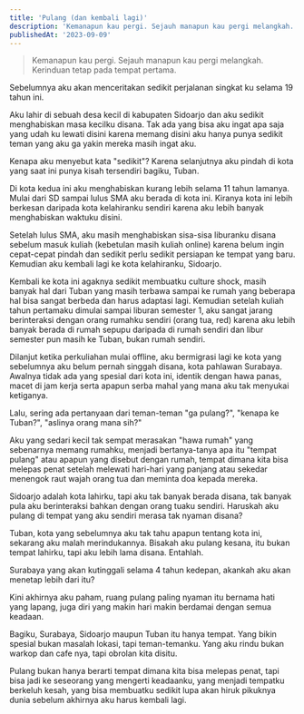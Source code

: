 ```yaml
---
title: 'Pulang (dan kembali lagi)'
description: 'Kemanapun kau pergi. Sejauh manapun kau pergi melangkah. Kerinduan tetap pada tempat pertama.'
publishedAt: '2023-09-09'
---
```


> Kemanapun kau pergi. Sejauh manapun kau pergi melangkah. Kerinduan tetap pada tempat pertama.

Sebelumnya aku akan menceritakan sedikit perjalanan singkat ku selama 19 tahun ini.

Aku lahir di sebuah desa kecil di kabupaten Sidoarjo dan aku sedikit menghabiskan masa kecilku disana. Tak ada yang bisa aku ingat apa saja yang udah ku lewati disini karena memang disini aku hanya punya sedikit teman yang aku ga yakin mereka masih ingat aku.

Kenapa aku menyebut kata "sedikit"? Karena selanjutnya aku pindah di kota yang saat ini punya kisah tersendiri bagiku, Tuban.

Di kota kedua ini aku menghabiskan kurang lebih selama 11 tahun lamanya. Mulai dari SD sampai lulus SMA aku berada di kota ini. Kiranya kota ini lebih berkesan daripada kota kelahiranku sendiri karena aku lebih banyak menghabiskan waktuku disini.

Setelah lulus SMA, aku masih menghabiskan sisa-sisa liburanku disana sebelum masuk kuliah (kebetulan masih kuliah online) karena belum ingin cepat-cepat pindah dan sedikit perlu sedikit persiapan ke tempat yang baru. Kemudian aku kembali lagi ke kota kelahiranku, Sidoarjo.

Kembali ke kota ini agaknya sedikit membuatku culture shock, masih banyak hal dari Tuban yang masih terbawa sampai ke rumah yang beberapa hal bisa sangat berbeda dan harus adaptasi lagi. Kemudian setelah kuliah tahun pertamaku dimulai sampai liburan semester 1, aku sangat jarang berinteraksi dengan orang rumahku sendiri (orang tua, red) karena aku lebih banyak berada di rumah sepupu daripada di rumah sendiri dan libur semester pun masih ke Tuban, bukan rumah sendiri.

Dilanjut ketika perkuliahan mulai offline, aku bermigrasi lagi ke kota yang sebelumnya aku belum pernah singgah disana, kota pahlawan Surabaya. Awalnya tidak ada yang spesial dari kota ini, identik dengan hawa panas, macet di jam kerja serta apapun serba mahal yang mana aku tak menyukai ketiganya.

Lalu, sering ada pertanyaan dari teman-teman "ga pulang?", "kenapa ke Tuban?", "aslinya orang mana sih?"

Aku yang sedari kecil tak sempat merasakan "hawa rumah" yang sebenarnya memang rumahku, menjadi bertanya-tanya apa itu "tempat pulang" atau apapun yang disebut dengan rumah, tempat dimana kita bisa melepas penat setelah melewati hari-hari yang panjang atau sekedar menengok raut wajah orang tua dan meminta doa kepada mereka.

Sidoarjo adalah kota lahirku, tapi aku tak banyak berada disana, tak banyak pula aku berinteraksi bahkan dengan orang tuaku sendiri. Haruskah aku pulang di tempat yang aku sendiri merasa tak nyaman disana?

Tuban, kota yang sebelumnya aku tak tahu apapun tentang kota ini, sekarang aku malah merindukannya. Bisakah aku pulang kesana, itu bukan tempat lahirku, tapi aku lebih lama disana. Entahlah.

Surabaya yang akan kutinggali selama 4 tahun kedepan, akankah aku akan menetap lebih dari itu?

Kini akhirnya aku paham, ruang pulang paling nyaman itu bernama hati yang lapang, juga diri yang makin hari makin berdamai dengan semua keadaan.

Bagiku, Surabaya, Sidoarjo maupun Tuban itu hanya tempat. Yang bikin spesial bukan masalah lokasi, tapi teman-temanku. Yang aku rindu bukan warkop dan cafe nya, tapi obrolan kita disitu.

Pulang bukan hanya berarti tempat dimana kita bisa melepas penat, tapi bisa jadi ke seseorang yang mengerti keadaanku, yang menjadi tempatku berkeluh kesah, yang bisa membuatku sedikit lupa akan hiruk pikuknya dunia sebelum akhirnya aku harus kembali lagi.
